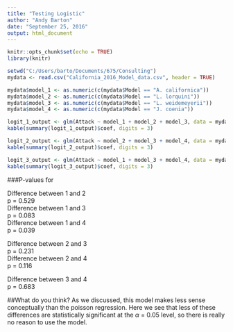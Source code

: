---
title: "Testing Logistic"
author: "Andy Barton"
date: "September 25, 2016"
output: html_document
---

```{r setup, include=FALSE}
knitr::opts_chunk$set(echo = TRUE)
library(knitr)
```



```{r}
setwd("C:/Users/barto/Documents/675/Consulting")
mydata <- read.csv("California_2016_Model_data.csv", header = TRUE)

mydata$model_1 <- as.numeric(c(mydata$Model == "A. californica"))
mydata$model_2 <- as.numeric(c(mydata$Model == "L. lorquini"))
mydata$model_3 <- as.numeric(c(mydata$Model == "L. weidemeyerii"))
mydata$model_4 <- as.numeric(c(mydata$Model == "J. coenia"))

logit_1_output <- glm(Attack ~ model_1 + model_2 + model_3, data = mydata, family = "binomial")
kable(summary(logit_1_output)$coef, digits = 3)

logit_2_output <- glm(Attack ~ model_2 + model_3 + model_4, data = mydata, family = "binomial")
kable(summary(logit_2_output)$coef, digits = 3)

logit_3_output <- glm(Attack ~ model_1 + model_3 + model_4, data = mydata, family = "binomial")
kable(summary(logit_3_output)$coef, digits = 3)
```

###P-values for 

Difference between 1 and 2    
p = 0.529   
Difference between 1 and 3    
p = 0.083    
Difference between 1 and 4    
p = 0.039   

Difference between 2 and 3    
p = 0.231   
Difference between 2 and 4    
p = 0.116   

Difference between 3 and 4    
p = 0.683

##What do you think?
As we discussed, this model makes less sense conceptually than the poisson regression. Here we see that less of these differences are statistically significant at the $\alpha$ = 0.05 level, so there is really no reason to use the model.

